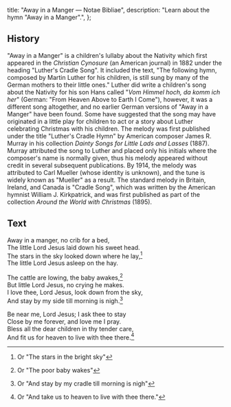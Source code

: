   title: "Away in a Manger — Notae Bibliae",
  description: "Learn about the hymn \"Away in a Manger\".",
};

<Initial text="Away in a Manger" />

## History

"Away in a Manger" is a children's lullaby about the Nativity which first appeared in the *Christian Cynosure* (an American journal) in 1882 under the heading "Luther's Cradle Song". It included the text, "The following hymn, composed by Martin Luther for his children, is still sung by many of the German mothers to their little ones." Luther did write a children's song about the Nativity for his son Hans called "*Vom Himmel hoch, da komm ich her*" (German: "From Heaven Above to Earth I Come"), however, it was a different song altogether, and no earlier German versions of "Away in a Manger" have been found. Some have suggested that the song may have originated in a little play for children to act or a story about Luther celebrating Christmas with his children. The melody was first published under the title "Luther's Cradle Hymn" by American composer James R. Murray in his collection *Dainty Songs for Little Lads and Lasses* (1887). Murray attributed the song to Luther and placed only his initials where the composer's name is normally given, thus his melody appeared without credit in several subsequent publications. By 1914, the melody was attributed to Carl Mueller (whose identity is unknown), and the tune is widely known as "Mueller" as a result. The standard melody in Britain, Ireland, and Canada is "Cradle Song", which was written by the American hymnist William J. Kirkpatrick, and was first published as part of the collection *Around the World with Christmas* (1895).

## Text

Away in a manger, no crib for a bed,<br/>
The little Lord Jesus laid down his sweet head.<br/>
The stars in the sky looked down where he lay,[^1]<br/>
The little Lord Jesus asleep on the hay.

The cattle are lowing, the baby awakes,[^2]<br/>
But little Lord Jesus, no crying he makes.<br/>
I love thee, Lord Jesus, look down from the sky,<br/>
And stay by my side till morning is nigh.[^3]

Be near me, Lord Jesus; I ask thee to stay<br/>
Close by me forever, and love me I pray.<br/>
Bless all the dear children in thy tender care,<br/>
And fit us for heaven to live with thee there.[^4]

[^1]: Or "The stars in the bright sky"
[^2]: Or "The poor baby wakes"
[^3]: Or "And stay by my cradle till morning is nigh"
[^4]: Or "And take us to heaven to live with thee there."
